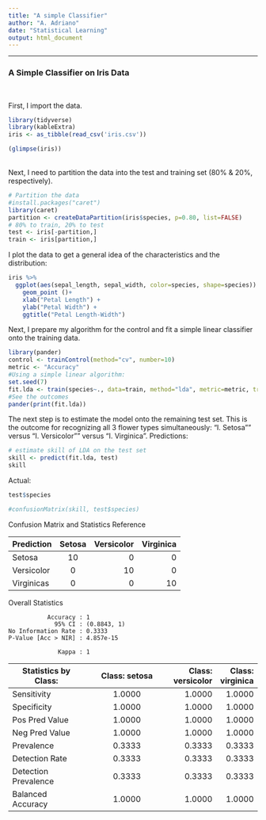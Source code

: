 ---
title: "A simple Classifier"
author: "A. Adriano"
date: "Statistical Learning"
output: html_document
---
<style type="text/css">

h1.title {
  font-size: 42px;
  color: DarkRed;
  text-align: center;
}
h4.author { //
    font-size: 25px;
  font-family: "Times New Roman", Times, serif;
  color: DarkRed;
  text-align: center;
}
h4.date { //
  font-size: 20px;
  font-family: "Times New Roman", Times, serif;
  color: DarkRed;
  text-align: center;
}
</style>
****
### A Simple Classifier on Iris Data
</br>

First, I import the data.
```{r echo=FALSE, message=FALSE, warning= FALSE}
library(tidyverse)
library(kableExtra)
iris <- as_tibble(read_csv('iris.csv'))
```


```{r}
(glimpse(iris))
```
</br>
Next, I need to partition the data into the test and training set (80% & 20%, respectively).

```{r message=FALSE, warning= FALSE}
# Partition the data
#install.packages("caret")
library(caret)
partition <- createDataPartition(iris$species, p=0.80, list=FALSE)
# 80% to train, 20% to test
test <- iris[-partition,]
train <- iris[partition,]
```

I plot the data to get a general idea of the characteristics and the distribution:
```{r}
iris %>%
  ggplot(aes(sepal_length, sepal_width, color=species, shape=species)) +
    geom_point ()+
    xlab("Petal Length") +
    ylab("Petal Width") +
    ggtitle("Petal Length-Width")
```

Next, I prepare my algorithm for the control and fit a simple linear classifier onto the training data.
```{r}
library(pander)
control <- trainControl(method="cv", number=10)
metric <- "Accuracy"
#Using a simple linear algorithm:
set.seed(7)
fit.lda <- train(species~., data=train, method="lda", metric=metric, trControl=control)
#See the outcomes
pander(print(fit.lda))
```

The next step is to estimate the model onto the remaining test set. This is the outcome for recognizing all 3 flower types simultaneously: "I. Setosa"" versus "I. Versicolor"" versus "I. Virginica".
Predictions:
```{r}
# estimate skill of LDA on the test set
skill <- predict(fit.lda, test)
skill
```
Actual:
```{r}
test$species
```
```{r}
#confusionMatrix(skill, test$species)
```

Confusion Matrix and Statistics
Reference

|Prediction | Setosa | Versicolor | Virginica |
| ------------- |:-------------:| -----:| -----:|
| Setosa      | 10 | 0 |  0 |
| Versicolor    | 0     |   10 |  0 |
| Virginicas | 0    |    0 | 10 |
 
Overall Statistics
                                     
               Accuracy : 1          
                 95% CI : (0.8843, 1)
    No Information Rate : 0.3333     
    P-Value [Acc > NIR] : 4.857e-15  
                                     
                  Kappa : 1          
 
|Statistics by Class:| Class: setosa | Class: versicolor | Class: virginica |
| ------------- |:-------------:| -----:| -----:|
|Sensitivity            |     1.0000  |          1.0000 |          1.0000 |
|Specificity              |   1.0000   |         1.0000  |         1.0000|
|Pos Pred Value            |  1.0000    |        1.0000   |        1.0000|
|Neg Pred Value             | 1.0000     |       1.0000    |       1.0000 |
|Prevalence       |           0.3333      |      0.3333     |      0.3333|
|Detection Rate    |          0.3333       |     0.3333      |     0.3333|
|Detection Prevalence |       0.3333        |    0.3333       |    0.3333|
|Balanced Accuracy     |      1.0000         |   1.0000        |   1.0000|